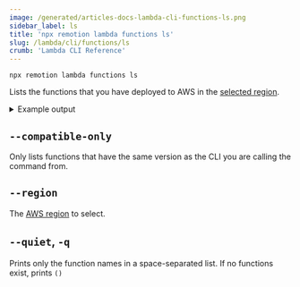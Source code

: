 ```yaml
---
image: /generated/articles-docs-lambda-cli-functions-ls.png
sidebar_label: ls
title: 'npx remotion lambda functions ls'
slug: /lambda/cli/functions/ls
crumb: 'Lambda CLI Reference'
---
```


```
npx remotion lambda functions ls
```

Lists the functions that you have deployed to AWS in the [selected region](/docs/lambda/region-selection).

<details>
<summary>
Example output
</summary>
<pre>
6 functions in the eu-central-1 region<br/>
Name                                              Version        Memory (MB)    Timeout (sec)  <br/>
remotion-render-2021-12-16-2048mb-240sec          2021-12-16     2048           240          <br/>
remotion-render-2021-12-17-2048mb-120sec          2021-12-17     2048           120          <br/>
remotion-render-2021-12-15-2048mb-240sec          2021-12-15     2048           240
<br/>

</pre>
</details>

## `--compatible-only`<AvailableFrom v="4.0.164" />

Only lists functions that have the same version as the CLI you are calling the command from.

## `--region`

The [AWS region](/docs/lambda/region-selection) to select.

## `--quiet`, `-q`

Prints only the function names in a space-separated list. If no functions exist, prints `()`
